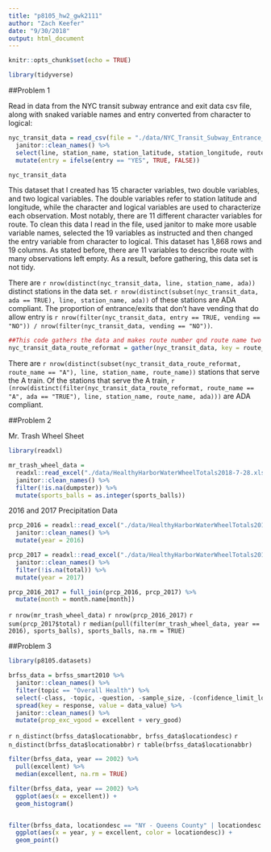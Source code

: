```yaml
---
title: "p8105_hw2_gwk2111"
author: "Zach Keefer"
date: "9/30/2018"
output: html_document
---
```


```r
knitr::opts_chunk$set(echo = TRUE)

library(tidyverse)
```

##Problem 1

Read in data from the NYC transit subway entrance and exit data csv file, along with snaked variable names and entry converted from character to logical:

```r
nyc_transit_data = read_csv(file = "./data/NYC_Transit_Subway_Entrance_And_Exit_Data.csv") %>% 
  janitor::clean_names() %>% 
  select(line, station_name, station_latitude, station_longitude, route1:route11, entrance_type, entry, vending, ada) %>% 
  mutate(entry = ifelse(entry == "YES", TRUE, FALSE))

nyc_transit_data
```

This dataset that I created has 15 character variables, two double variables, and two logical variables.  The double variables refer to station latitude and longitude, while the character and logical variables are used to characterize each observation.  Most notably, there are 11 different character variables for route.  To clean this data I read in the file, used janitor to make more usable variable names, selected the 19 variables as instructed and then changed the entry variable from character to logical.  This dataset has 1,868 rows and 19 columns.  As stated before, there are 11 variables to describe route with many observations left empty. As a result, before gathering, this data set is not tidy.


There are `r nrow(distinct(nyc_transit_data, line, station_name, ada))` distinct stations in the data set.  `r nrow(distinct(subset(nyc_transit_data, ada == TRUE), line, station_name, ada))` of these stations are ADA compliant.  The proportion of entrance/exits that don't have vending that do allow entry is `r nrow(filter(nyc_transit_data, entry == TRUE, vending == "NO")) / nrow(filter(nyc_transit_data, vending == "NO"))`.


```r

##This code gathers the data and makes route number qnd route name two distinct variable, as opposed to having 11 route variables.
nyc_transit_data_route_reformat = gather(nyc_transit_data, key = route_number, value = route_name, route1:route11)

```

There are `r nrow(distinct(subset(nyc_transit_data_route_reformat, route_name == "A"), line, station_name, route_name))` stations that serve the A train.  Of the stations that serve the A train, `r (nrow(distinct(filter(nyc_transit_data_route_reformat, route_name == "A", ada == "TRUE"), line, station_name, route_name, ada)))` are ADA compliant.  


##Problem 2

Mr. Trash Wheel Sheet
```r
library(readxl)

mr_trash_wheel_data = 
  readxl::read_excel("./data/HealthyHarborWaterWheelTotals2018-7-28.xlsx", sheet = "Mr. Trash Wheel", range = "A2:N258") %>% 
  janitor::clean_names() %>% 
  filter(!is.na(dumpster)) %>% 
  mutate(sports_balls = as.integer(sports_balls)) 
```

2016 and 2017 Precipitation Data
```r
prcp_2016 = readxl::read_excel("./data/HealthyHarborWaterWheelTotals2018-7-28.xlsx", sheet = "2016 Precipitation", range = "A2:B14") %>% 
  janitor::clean_names() %>%
  mutate(year = 2016)

prcp_2017 = readxl::read_excel("./data/HealthyHarborWaterWheelTotals2018-7-28.xlsx", sheet = "2017 Precipitation", range = "A2:B14") %>% 
  janitor::clean_names() %>%
  filter(!is.na(total)) %>% 
  mutate(year = 2017)

prcp_2016_2017 = full_join(prcp_2016, prcp_2017) %>% 
  mutate(month = month.name[month])
```

`r nrow(mr_trash_wheel_data)`
`r nrow(prcp_2016_2017)`
`r sum(prcp_2017$total)`
`r median(pull(filter(mr_trash_wheel_data, year == 2016), sports_balls), sports_balls, na.rm = TRUE)`

##Problem 3
```r
library(p8105.datasets)

brfss_data = brfss_smart2010 %>% 
  janitor::clean_names() %>%
  filter(topic == "Overall Health") %>% 
  select(-class, -topic, -question, -sample_size, -(confidence_limit_low:geo_location)) %>% 
  spread(key = response, value = data_value) %>% 
  janitor::clean_names() %>% 
  mutate(prop_exc_vgood = excellent + very_good)
```

`r n_distinct(brfss_data$locationabbr, brfss_data$locationdesc)`
`r n_distinct(brfss_data$locationabbr)`
`r table(brfss_data$locationabbr)`
```r
filter(brfss_data, year == 2002) %>% 
  pull(excellent) %>% 
  median(excellent, na.rm = TRUE)

filter(brfss_data, year == 2002) %>% 
  ggplot(aes(x = excellent)) +
  geom_histogram()


filter(brfss_data, locationdesc == "NY - Queens County" | locationdesc == "NY - New York County") %>% 
  ggplot(aes(x = year, y = excellent, color = locationdesc)) +
  geom_point()
```

